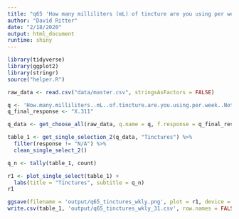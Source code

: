 ```yaml
---
title: "q65 'How many milliliters (mL) of tincture are you using per week? Note (30mL) = 1oz"
author: "David Ritter"
date: "2/18/2020"
output: html_document
runtime: shiny
---
```


```r
library(tidyverse)
library(ggplot2)
library(stringr)
source("helper.R")
```

```r
raw_data <- read.csv("data/master.csv", stringsAsFactors = FALSE)
```

```r
q <- 'How.many.milliliters..mL..of.tincture.are.you.using.per.week..Note..30mL...1oz'
q_final_response <- "X.311"

q_data <- get_choose_all(raw_data, q.name = q, f.response = q_final_response)
```

```r
table_1 <- get_single_selection_2(q_data, "Tinctures") %>%
  filter(response != "N/A") %>%
  clean_single_select_2()

q_n <- tally(table_1, count)

r1 <- plot_single_select(table_1) +
  labs(title = "Tinctures", subtitle = q_n)
r1
```

```r
ggsave(filename = 'output/q65_tinctures_wkly.png', plot = r1, device = 'png')
write.csv(table_1, 'output/q65_tinctures_wkly_31.csv', row.names = FALSE)
```

